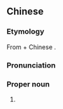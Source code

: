 {{also|布达拉宫}}
==Chinese==
{{zh-forms|s=布达拉宫|type=31}}
{{wikipedia|lang=zh}}

===Etymology===
From {{bor|zh|bo|པོ་ཏ་ལ|notext=1}} + Chinese {{zh-l|宮}}.

===Pronunciation===
{{zh-pron
|m=Bùdálā Gōng
|c=bou3 daat6 laai1 gung1
|cat=pn
}}

===Proper noun===
{{zh-proper noun}}

# {{w|Potala Palace}} {{gloss|chief residence of the [[Dalai Lama]] in [[Lhasa]]}}

{{zh-cat|Tibet}}